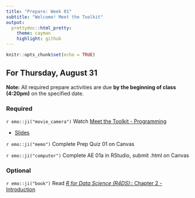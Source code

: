 ```yaml
---
title: "Prepare: Week 01"
subtitle: "Welcome! Meet the Toolkit"
output: 
  prettydoc::html_pretty:
    theme: cayman
    highlight: github
---
```


```r
knitr::opts_chunk$set(echo = TRUE)
```

## For Thursday, August 31

**Note:** All required prepare activities are due **by the beginning of class (4:20pm)** on the specified date.

### Required 

`r emo::ji("movie_camera")` Watch [Meet the Toolkit - Programming](https://youtu.be/T9UJ-rWCc-c) 

- [Slides](https://kgfitzgerald.github.io/APU_MATH_250/slides/02-toolkit-R.html)

`r emo::ji("memo")` Complete Prep Quiz 01 on Canvas

`r emo::ji("computer")` Complete AE 01a in RStudio, submit .html on Canvas

### Optional 

`r emo::ji("book")` Read [*R for Data Science (R4DS)*:: Chapter 2 - Introduction](https://r4ds.had.co.nz/explore-intro.html)

<br> 

